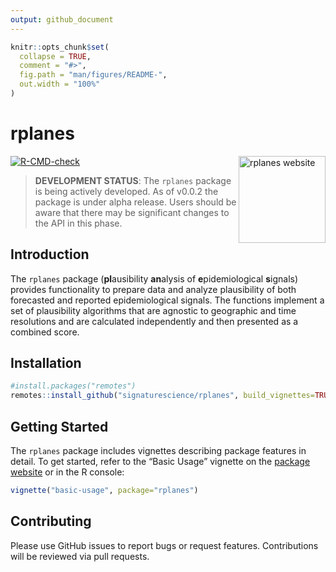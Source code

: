 ```yaml
---
output: github_document
---
```


<!-- README.md is generated from README.Rmd. Please edit that file -->

```r
knitr::opts_chunk$set(
  collapse = TRUE,
  comment = "#>",
  fig.path = "man/figures/README-",
  out.width = "100%"
)
```

# rplanes

<a href="https://signaturescience.github.io/rplanes/"><img src="man/figures/logo.png" align="right" height="139" alt="rplanes website" /></a>

<!-- badges: start -->
[![R-CMD-check](https://github.com/signaturescience/rplanes/actions/workflows/R-CMD-check.yaml/badge.svg)](https://github.com/signaturescience/rplanes/actions/workflows/R-CMD-check.yaml)
<!-- badges: end -->

> **DEVELOPMENT STATUS**: The `rplanes` package is being actively developed. As of v0.0.2 the package is under alpha release. Users should be aware that there may be significant changes to the API in this phase.

## Introduction

The `rplanes` package (**pl**ausibility **an**alysis of **e**pidemiological **s**ignals) provides functionality to prepare data and analyze plausibility of both forecasted and reported epidemiological signals. The functions implement a set of plausibility algorithms that are agnostic to geographic and time resolutions and are calculated independently and then presented as a combined score. 


## Installation

``` r
#install.packages("remotes")
remotes::install_github("signaturescience/rplanes", build_vignettes=TRUE)
```

## Getting Started

The `rplanes` package includes vignettes describing package features in detail. To get started, refer to the "Basic Usage" vignette on the [package website](https://signaturescience.github.io/rplanes/articles/basic-usage.html) or in the R console:

```r
vignette("basic-usage", package="rplanes")
```

## Contributing

Please use GitHub issues to report bugs or request features. Contributions will be reviewed via pull requests.

